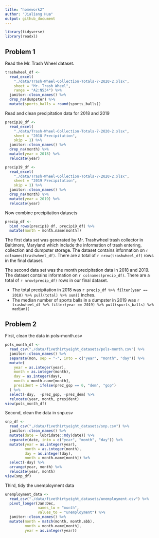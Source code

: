 ```yaml
---
title: "homework2"
author: "Jialiang Hua"
output: github_document
---
```


```r
library(tidyverse)
library(readxl)
```

## Problem 1

Read the Mr. Trash Wheel dataset.

```r
trashwheel_df <- 
  read_excel(
    "./data/Trash-Wheel-Collection-Totals-7-2020-2.xlsx", 
    sheet = "Mr. Trash Wheel", 
    range = "A2:N534") %>% 
  janitor::clean_names() %>% 
  drop_na(dumpster) %>% 
  mutate(sports_balls = round(sports_balls))
```

Read and clean precipitation data for 2018 and 2019

```r
precip18_df <-
  read_excel(
    "./data/Trash-Wheel-Collection-Totals-7-2020-2.xlsx", 
    sheet = "2018 Precipitation",
    skip = 1) %>%
  janitor::clean_names() %>% 
  drop_na(month) %>% 
  mutate(year = 2018) %>% 
  relocate(year)

precip19_df <-
  read_excel(
    "./data/Trash-Wheel-Collection-Totals-7-2020-2.xlsx", 
    sheet = "2019 Precipitation",
    skip = 1) %>%
  janitor::clean_names() %>% 
  drop_na(month) %>% 
  mutate(year = 2019) %>% 
  relocate(year)
```

Now combine precipitation datasets

```r
precip_df <-
  bind_rows(precip18_df, precip19_df) %>% 
  mutate(month = month.name[month])
```

The first data set was generated by Mr. Trashwheel trash collector in Baltimore, Maryland which include the information of trash entering, collection and dumpster storage. The dataset contains information on `r colnames(trashwheel_df)`. There are a total of `r nrow(trashwheel_df)` rows in the final dataset. 

The second data set was the month precipitation data in 2018 and 2019. The dataset contains information on `r colnames(precip_df)`. There are a total of `r nrow(precip_df)` rows in our final dataset.

* The total precipitation in 2018 was `r precip_df %>% filter(year == 2018) %>% pull(total) %>% sum()` inches.
* The median number of sports balls in a dumpster in 2019 was `r trashwheel_df %>% filter(year == 2019) %>% pull(sports_balls) %>% median()`


## Problem 2

First, clean the data in pols-month.csv

```r
pols_month_df <-
  read_csv("./data/fivethirtyeight_datasets/pols-month.csv") %>% 
  janitor::clean_names() %>% 
  separate(mon, sep = "-", into = c("year", "month", "day")) %>% 
  mutate(
    year = as.integer(year),
    month = as.integer(month), 
    day = as.integer(day),
    month = month.name[month],
    president = ifelse(prez_gop == 0, "dem", "gop")
  ) %>% 
  select(-day,  -prez_gop, -prez_dem) %>% 
  relocate(year, month, president)
view(pols_month_df)
```
    
Second, clean the data in snp.csv

```r
snp_df <- 
  read_csv("./data/fivethirtyeight_datasets/snp.csv") %>% 
  janitor::clean_names() %>% 
  mutate(date = lubridate::mdy(date)) %>% 
  separate(date, into = c("year", "month", "day")) %>% 
  mutate(year = as.integer(year),
         month = as.integer(month),
         day = as.integer(day),
         month = month.name[month]) %>% 
  select(-day) %>% 
  arrange(year, month) %>% 
  relocate(year, month)
view(snp_df)
```

Third, tidy the unemployment data 

```r
unemployment_data <- 
  read_csv("./data/fivethirtyeight_datasets/unemployment.csv") %>% 
  pivot_longer(Jan:Dec, 
               names_to = "month", 
               values_to = "unemployment") %>% 
  janitor::clean_names() %>% 
  mutate(month = match(month, month.abb),
         month = month.name[month],
         year = as.integer(year))
```



